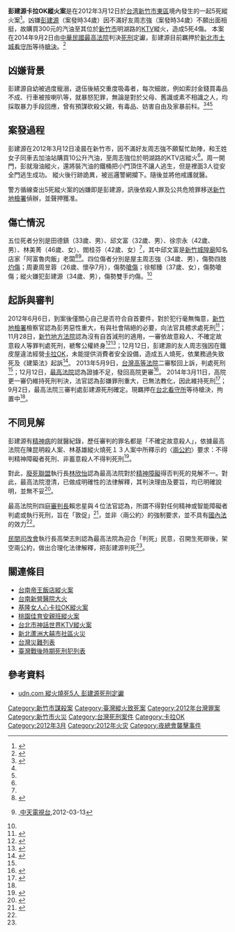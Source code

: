 {{Infobox terrorist attack
| title      = 彭建源卡拉OK縱火案
| image      = 
| caption    = 
| location   = {{TWN}}[[新竹市|新竹市]][[東區_(新竹市)|東區]]明湖路
| target     = 周志強經營的[[卡拉OK|卡拉OK]]
| date       = 2012年3月12日
| time       = 約凌晨2:00
| timezone   = [[UTC|UTC]]+8
| type       = [[縱火|縱火案]]<br>[[濫殺|濫殺]]
| fatalities = 5
| injuries   = 4（包含兇手）
| perps      = [[彭建源|彭建源]]
| motive     = 不滿好友不願幫忙助陣
}}

'''彭建源卡拉OK縱火案'''是在2012年3月12日於[[台湾|台湾]][[新竹市|新竹市]][[東區_(新竹市)|東區]]境內發生的一起5死縱火案<ref name="蘋果20120313">{{cite news|url=http://www.appledaily.com.tw/appledaily/article/headline/20120313/34085952/applesearch/恨友不相挺縱火殺5人|title=恨友不相挺 縱火殺5人|publisher=[[蘋果日報_(台灣)|蘋果日報 (台灣)]]|date=2012-03-13|author=楊勝裕、楊永盛、談曉泉|accessdate=2022-03-19|archive-date=2016-03-04|archive-url=https://web.archive.org/web/20160304213647/http://www.appledaily.com.tw/appledaily/article/headline/20120313/34085952/applesearch/%E6%81%A8%E5%8F%8B%E4%B8%8D%E7%9B%B8%E6%8C%BA%E7%B8%B1%E7%81%AB%E6%AE%BA5%E4%BA%BA|dead-url=no}}</ref>。凶嫌[[彭建源KTV縱火案|彭建源]]（案發時34歲）因不滿好友周志強（案發時34歲）不願出面相挺，故購買300元的汽油至其位於[[新竹市|新竹市]]明湖路的[[KTV|KTV]]縱火，造成5死4傷。
本案在2014年9月2日由[[中華民國最高法院|中華民國最高法院]]判決[[死刑|死刑]]定讞，彭建源目前羈押於[[新北市|新北市]][[土城看守所|土城看守所]]等待[[槍決|槍決]]。<ref name="死刑定讞">{{cite news|url=http://www.appledaily.com.tw/appledaily/article/headline/20140903/36061178/applesearch/縱火殺5命男死刑定讞|title=縱火殺5命 男死刑定讞|publisher=蘋果日報|date=2014-09-03|author=劉志原、楊勝裕}} </ref>

== 凶嫌背景 ==
彭建源自幼被過度寵溺，退伍後結交重度吸毒者，每次細故，例如索討金錢買毒品不成、行車被按喇叭等，就暴怒犯罪，無論是對於父母、舊識或素不相識之人，均採取暴力手段回應，曾有預謀砍殺父親，有毒品、妨害自由及家暴前科。<ref name="蘋果0313">{{cite news|author=楊勝裕、楊永盛、談曉泉|url=http://www.appledaily.com.tw/appledaily/article/headline/20120313/34085967/放火後狂男飆車去|title=放火後 狂男飆車去|date=2012-03-13|publisher=蘋果日報|accessdate=2022-03-19|archive-date=2017-06-28|archive-url=https://web.archive.org/web/20170628170435/http://www.appledaily.com.tw/appledaily/article/headline/20120313/34085967/%E6%94%BE%E7%81%AB%E5%BE%8C%E7%8B%82%E7%94%B7%E9%A3%86%E8%BB%8A%E5%8E%BB|dead-url=no}}</ref><ref name="自由20120607"/><ref name="自由20121130"/>

== 案發過程 ==
彭建源在2012年3月12日凌晨在新竹市，因不滿好友周志強不願幫忙助陣，和王姓女子同車去加油站購買10公升汽油，至周志強位於明湖路的KTV店縱火<ref name="蘋果0313"/>。周一開門，彭就潑油縱火，還將裝汽油的鐵桶把小門頂住不讓人逃生，但是裡面3人從安全門逃生成功。
縱火後行跡詭異，被巡邏警網攔下。隨後並將他戒護就醫。

警方循線查出5死縱火案的凶嫌即是彭建源，訊後依殺人罪及公共危險罪移送[[臺灣新竹地方檢察署|新竹地檢署]]偵辦，並聲押獲准。

== 傷亡情況 ==
五位死者分別是田德鎮（33歲、男）、邱文富（32歲、男）、徐宗永（42歲、男）、林美菁（46歲、女）、閻桂芬（42歲、女）<ref name="自由20120607"/>，其中邱文富是[[新竹城隍廟|新竹城隍廟]]知名店家「阿富魯肉飯」老闆<ref>{{cite news|url=http://www.appledaily.com.tw/appledaily/article/headline/20120313/34085986/名店老闆遇死劫4子失依|author=談曉泉|title=名店老闆遇死劫 4子失依|publisher=蘋果日報|date=2012-03-13|accessdate=2022-03-19|archive-date=2017-06-28|archive-url=https://web.archive.org/web/20170628170130/http://www.appledaily.com.tw/appledaily/article/headline/20120313/34085986/%E5%90%8D%E5%BA%97%E8%80%81%E9%97%86%E9%81%87%E6%AD%BB%E5%8A%AB4%E5%AD%90%E5%A4%B1%E4%BE%9D|dead-url=no}}</ref><ref>{{youtube|jcE-ihoqKOs|新竹知名滷肉飯老闆被燒死　前妻帶4子喊冤|link=no}},[[中天電視台|中天電視台]],2012-03-13</ref>。四位傷者分別是屋主周志強（34歲、男），傷勢四肢[[灼傷|灼傷]]；周妻周昱蓉（26歲、懷孕7月），傷勢[[嗆傷|嗆傷]]；徐郁臻（37歲、女），傷勢嗆傷；縱火嫌犯彭建源（34歲、男），傷勢雙手灼傷。<ref name="蘋果20120313"/>

== 起訴與審判 ==
2012年6月6日，到案後僅關心自己是否符合自首要件，對於犯行毫無悔意，[[臺灣新竹地方檢察署|新竹地檢署]]檢察官認為彭男惡性重大，有與社會隔絕的必要，向法官具體求處死刑<ref name="自由20120607">{{cite news|author=王錦義|url=http://news.ltn.com.tw/news/local/paper/589889|title=縱火燒死5人 求處死刑|date=2012-06-07|publisher=[[自由時報|自由時報]]|accessdate=2016-02-28|archive-date=2019-05-20|archive-url=https://web.archive.org/web/20190520224234/https://news.ltn.com.tw/news/local/paper/589889|dead-url=no}}</ref>；11月28日，[[新竹地方法院|新竹地方法院]]認為沒有自首減刑的適用，一審依故意殺人、不確定故意殺人等罪判處死刑，褫奪公權終身<ref name="自由20121130">{{cite news|author=王錦義|url=http://news.ltn.com.tw/news/local/paper/634542|title=縱火害5命 惡男判死刑|date=2012-11-30|publisher=自由時報|accessdate=2016-02-28|archive-date=2019-05-26|archive-url=https://web.archive.org/web/20190526103804/https://news.ltn.com.tw/news/local/paper/634542|dead-url=no}}</ref><ref name="蘋果20130509">{{cite news|url=http://www.appledaily.com.tw/realtimenews/article/local/20130509/178946/applesearch/縱火燒卡拉OK釀5死男判死刑|title=縱火燒卡拉OK釀5死　男判死刑|date=2013-05-09|publisher=蘋果日報|accessdate=2022-03-19|archive-date=2017-01-14|archive-url=https://web.archive.org/web/20170114120301/http://www.appledaily.com.tw/realtimenews/article/local/20130509/178946/applesearch/%E7%B8%B1%E7%81%AB%E7%87%92%E5%8D%A1%E6%8B%89OK%E9%87%805%E6%AD%BB%E7%94%B7%E5%88%A4%E6%AD%BB%E5%88%91|dead-url=no}}</ref>；12月12日，彭建源的友人周志強因在鐵皮屋違法經營[[卡拉OK|卡拉OK]]，未能提供消費者安全設備，造成五人燒死，依業務過失致死及《建築法》起訴<ref>{{cite news|url=http://www.appledaily.com.tw/appledaily/article/headline/20121213/34703215/applesearch/違法卡拉OK害5人燒死遭訴|title=違法卡拉OK害5人燒死 遭訴|author=楊勝裕|date=2012-12-13|publisher=蘋果日報|accessdate=2022-03-19|archive-date=2016-03-04|archive-url=https://web.archive.org/web/20160304221015/http://www.appledaily.com.tw/appledaily/article/headline/20121213/34703215/applesearch/%E9%81%95%E6%B3%95%E5%8D%A1%E6%8B%89OK%E5%AE%B35%E4%BA%BA%E7%87%92%E6%AD%BB%E9%81%AD%E8%A8%B4|dead-url=no}}</ref>。
{{Wikisourceshas|臺灣新竹地方法院101年度重訴字第6號刑事判決|臺灣高等法院101年度上重訴字第61號刑事判決|最高法院102年度台上字第5091號刑事判決}}
2013年5月9日，[[台灣高等法院|台灣高等法院]]二審駁回上訴，判處死刑<ref name="蘋果20130509"/>；12月12日，[[中華民國最高法院|最高法院]]認為證據不足，發回高院更審<ref>{{cite news|author=項程鎮|url=http://news.ltn.com.tw/news/society/paper/738182|title=縱火害5命 死囚求死 仍發回更審|date=2013-12-13|publisher=自由時報|accessdate=2016-02-28|archive-date=2019-05-23|archive-url=https://web.archive.org/web/20190523130631/https://news.ltn.com.tw/news/society/paper/738182|dead-url=no}}</ref>。
{{Wikisourceshas|臺灣高等法院102年度上重更(一)字第11號刑事判決|最高法院103年度台上字第3062號刑事判決}}
2014年3月11日，高院更一審仍維持死刑判決，法官認為彭嫌罪刑重大，已無法教化，因此維持死刑<ref>{{cite news|url=http://www.ettoday.net/news/20140311/333379.htm|title=新竹KTV縱火害5命　凶嫌彭建源更一審仍判死刑|date=2014-03-11|publisher=ETtoday|accessdate=2016-02-29|archive-date=2019-05-24|archive-url=https://web.archive.org/web/20190524120431/https://www.ettoday.net/news/20140311/333379.htm|dead-url=no}}</ref>；9月2日，最高法院三審判處彭建源死刑確定。現羈押在[[台北看守所|台北看守所]]等待槍決，拘置中<ref name="死刑定讞"/>。

==不同見解==
彭建源有[[精神病|精神病]]的就醫紀錄，歷任審判的罪名都是「不確定故意殺人」，依據最高法院在陳昆明殺人案、林基雄縱火燒死１３人案中所釋示的〈[[國際人權公約|兩公約]]〉要求：不得判精神障礙者死刑、非蓄意殺人不得判死刑<ref name=sss>{{cite news|author=黃錦嵐|url=http://hk.on.cc/tw/bkn/cnt/commentary/20140903/bkntw-20140903000414934-0903_04411_001.html|title=彭建源死刑定讞案的〈兩公約〉爭議|date=2014-09-03|publisher=東網|accessdate=2016-02-29|archive-date=2019-05-24|archive-url=https://web.archive.org/web/20190524193418/https://hk.on.cc/tw/bkn/cnt/commentary/20140903/bkntw-20140903000414934-0903_04411_001.html|dead-url=no}}</ref>。

對此，[[廢死聯盟|廢死聯盟]]執行長[[林欣怡|林欣怡]]認為最高法院對於[[精神障礙|精神障礙]]得否判死的見解不一。對此，最高法院澄清，已做成明確性的法律解釋，其判決理由及要旨，均已明確說明，並無不妥<ref name=ssss>{{cite news|author=林偉信|url=http://www.chinatimes.com/newspapers/20140903000459-260102|title=廢死聯盟轟見解不一 網友批只判死不執行|date=2014-09-03|publisher=中國時報|accessdate=2016-02-29|archive-date=2019-05-25|archive-url=https://web.archive.org/web/20190525022931/https://www.chinatimes.com/newspapers/20140903000459-260102|dead-url=no}}</ref>。

最高法院刑四庭[[審判長|審判長]]賴忠星與４位法官認為，所謂不得對任何精神或智能障礙者判處或執行死刑，旨在「敦促」<ref name=ss>{{cite news|author=|url=http://www.ksdreamba.artcom.tw/ap/news_view.aspx?bid=23&sn=8c0f0e2a-9e7f-4521-b4cd-c35e459f0498|title=最高院認定 精障犯案可判死|date=2014-09-03|publisher=社團法人高雄市築夢關懷協會|accessdate=2016-02-29|archive-date=2019-05-19|archive-url=https://web.archive.org/web/20190519175537/http://www.ksdreamba.artcom.tw/ap/news_view.aspx?bid=23&sn=8c0f0e2a-9e7f-4521-b4cd-c35e459f0498|dead-url=no}}</ref>，並非〈兩公約〉的強制要求，並不具有[[國內法|國內法]]的效力<ref name=sss/>。

[[民間司改會|民間司改會]]執行長高榮志則認為最高法院為迎合「判死」民意，召開生死辯後，架空兩公約，做出合理化法律解釋，把彭建源判死<ref name=ssss/>。

== 關連條目 ==
*[[帝王飯店縱火案|台南帝王飯店縱火案]]
*[[行政院衛生署新營醫院北門院區火災事故|台南新營醫院大火]]
*[[基隆女人心卡拉OK縱火案|基隆女人心卡拉OK縱火案]]
*[[鍾德樹|桃園佳育安親班縱火案]]
*[[湯銘雄案|台北市神話世界KTV縱火案]]
*[[蘆洲大囍市社區火災|新北蘆洲大囍市社區火災]]
*[[台灣災難列表|台灣災難列表]]
*[[臺灣戰後時期死刑犯列表|臺灣戰後時期死刑犯列表]]

== 參考資料 ==
*[https://web.archive.org/web/20150405225410/http://udn.com/NEWS/SOCIETY/SOC6/8911843.shtml udn.com 縱火燒死5人 彭建源死刑定讞]
{{reflist}}
{{DEFAULTSORT:P彭建源卡拉OK縱火案}}
[[Category:新竹市謀殺案|Category:新竹市謀殺案]]
[[Category:臺灣縱火致死案|Category:臺灣縱火致死案]]
[[Category:2012年台灣罪案|Category:2012年台灣罪案]]
[[Category:新竹市火災|Category:新竹市火災]]
[[Category:台灣死刑案件|Category:台灣死刑案件]]
[[Category:卡拉OK|Category:卡拉OK]]
[[Category:2012年3月|Category:2012年3月]]
[[Category:2012年火灾|Category:2012年火灾]]
[[Category:夜總會襲擊事件|Category:夜總會襲擊事件]]